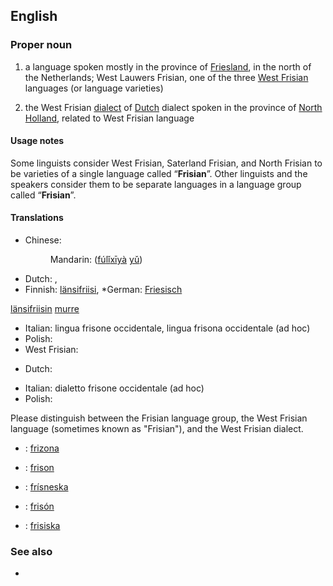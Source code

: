 ==English==
{{interwiktionary|code=fy}}

===Proper noun===
{{en-proper noun}}

# a language spoken mostly in the province of [[Friesland]], in the north of the Netherlands; West Lauwers Frisian, one of the three [[West Frisian]] languages (or language varieties)
# {{context|Netherlands}} the West Frisian [[dialect]] of [[Dutch]] dialect spoken in the province of [[North Holland]], related to West Frisian language

====Usage notes====
Some linguists consider West Frisian, Saterland Frisian, and North Frisian to be varieties of a single language called “'''Frisian'''”.  Other linguists and the speakers consider them to be separate languages in a language group called “'''Frisian'''”.

====Translations====
{{trans-top|language spoken in Friesland}}
* Chinese:
*:Mandarin: {{zh-ts|弗里西亞語|弗里西亚语}} ([[fú]][[lǐ]][[xī]][[yà]] [[yǔ]])
* Dutch: {{t+|nl|Fries|n}}, {{t|nl|Westerlauwers Fries|n}}
* Finnish: [[länsifriisi]], *German: [[Friesisch]] {{n}}
[[länsifriisi|länsifriisin]] [[murre]]
{{trans-mid}}
* Italian: lingua frisone occidentale, lingua frisona occidentale (ad hoc)
* Polish: {{t|pl|zachodnio-fryzyjski|m}}
*West Frisian: {{tø|fry|Frysk}}
{{trans-bottom}}

{{trans-top|the Western Frisian dialect of Dutch}}
* Dutch: {{t|nl|West-Fries}}
{{trans-mid}}
* Italian: dialetto frisone occidentale (ad hoc)
* Polish: {{t|pl|zachodnio-fryzyjski|m}}
{{trans-bottom}}

{{checktrans}}
Please distinguish between the Frisian language group, the West Frisian language (sometimes known as "Frisian"), and the West Frisian dialect.
*{{ttbc|Esperanto}}: [[frizona]]
*{{ttbc|French}}: [[frison]] {{m}}
*{{ttbc|Icelandic}}: [[frísneska]] {{f}}
*{{ttbc|Spanish}}: [[frisón]] {{m}}
*{{ttbc|Swedish}}: [[frisiska]] {{c}}

===See also===
* {{pedialite|West Frisian language}}